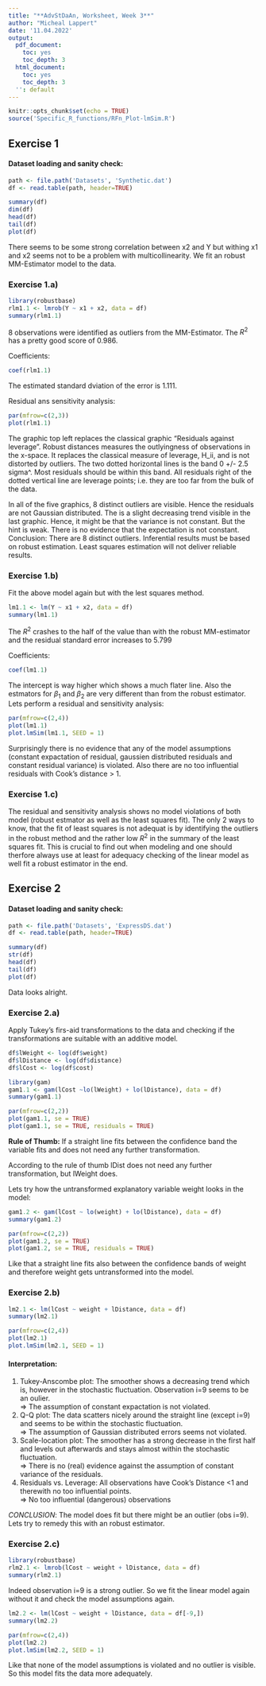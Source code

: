 ```yaml
---
title: "**AdvStDaAn, Worksheet, Week 3**"
author: "Micheal Lappert"
date: '11.04.2022'
output:
  pdf_document:
    toc: yes
    toc_depth: 3
  html_document:
    toc: yes
    toc_depth: 3
  '': default
---
```


```r
knitr::opts_chunk$set(echo = TRUE)
source('Specific_R_functions/RFn_Plot-lmSim.R')
```

## Exercise 1
#### Dataset loading and sanity check:

```r
path <- file.path('Datasets', 'Synthetic.dat')
df <- read.table(path, header=TRUE)

summary(df)
dim(df)
head(df)
tail(df)
plot(df)
```

There seems to be some strong correlation between x2 and Y but withing x1 and x2 seems not to be a problem with multicollinearity. We fit an robust MM-Estimator model to the data.

### Exercise 1.a)
```r
library(robustbase)
rlm1.1 <- lmrob(Y ~ x1 + x2, data = df)
summary(rlm1.1)
```

8 observations were identified as outliers from the MM-Estimator. The $R^{2}$ has a pretty good score of 0.986.

Coefficients:
```r
coef(rlm1.1)
```
 
The estimated standard dviation of the error is 1.111.

Residual ans sensitivity analysis:
```r
par(mfrow=c(2,3))
plot(rlm1.1)
```

The graphic top left replaces the classical graphic "Residuals against leverage". Robust distances measures the outlyingness of observations in the x-space. It replaces the classical measure of leverage, H_ii,  and is not distorted by outliers. The two dotted horizontal lines is the band 0 +/- 2.5 sigma^. Most residuals should be within this band. All residuals
right of the dotted vertical line are leverage points; i.e. they are too far from the bulk of the data.

In all of the five graphics, 8 distinct outliers are visible. Hence the residuals are not Gaussian distributed. The is a slight decreasing trend visible in the last graphic. Hence, it might be that the variance is not constant. But the hint is weak. There is no evidence that the expectation is not constant. Conclusion: There are 8 distinct outliers. Inferential results must be based on robust estimation. Least squares estimation will not deliver
reliable results.

### Exercise 1.b)
Fit the above model again but with the lest squares method.
```r
lm1.1 <- lm(Y ~ x1 + x2, data = df)
summary(lm1.1)
```

The $R^{2}$ crashes to the half of the value than with the robust MM-estimator and the residual standard error increases to 5.799

Coefficients:
```r
coef(lm1.1)
```

The intercept is way higher which shows a much flater line. Also the estmators for $\beta_1$ and $\beta_2$ are very different than from the robust estimator. Lets perform a residual and sensitivity analysis:
```r
par(mfrow=c(2,4))
plot(lm1.1)
plot.lmSim(lm1.1, SEED = 1)
```

Surprisingly there is no evidence that any of the model assumptions (constant expactation of residual, gaussien distributed residuals and constant residual variance) is violated. Also there are no too influential residuals with Cook's distance > 1.

### Exercise 1.c)
The residual and sensitivity analysis shows no model violations of both model (robust estmator as well as the least squares fit). The only 2 ways to know, that the fit of least squares is not adequat is by identifying the outliers in the robust method and the rather low $R^{2}$ in the summary of the least squares fit. This is crucial to find out when modeling and one should therfore always use at least for adequacy checking of the linear model as well fit a robust estimator in the end.

## Exercise 2
#### Dataset loading and sanity check:

```r
path <- file.path('Datasets', 'ExpressDS.dat')
df <- read.table(path, header=TRUE)

summary(df)
str(df)
head(df)
tail(df)
plot(df)
```

Data looks alright.

### Exercise 2.a)
Apply Tukey's firs-aid transformations to the data and checking if the transformations are suitable with an additive model.
```r
df$lWeight <- log(df$weight)
df$lDistance <- log(df$distance)
df$lCost <- log(df$cost)

library(gam)
gam1.1 <- gam(lCost ~lo(lWeight) + lo(lDistance), data = df)
summary(gam1.1)

par(mfrow=c(2,2))
plot(gam1.1, se = TRUE)
plot(gam1.1, se = TRUE, residuals = TRUE)
```

**Rule of Thumb:** If a straight line fits between the confidence band the variable fits and does not need any further transformation.

According to the rule of thumb lDist does not need any further transformation, but lWeight does.

Lets try how the untransformed explanatory variable weight looks in the model:
```r
gam1.2 <- gam(lCost ~ lo(weight) + lo(lDistance), data = df)
summary(gam1.2)

par(mfrow=c(2,2))
plot(gam1.2, se = TRUE)
plot(gam1.2, se = TRUE, residuals = TRUE)
```

Like that a straight line fits also between the confidence bands of weight and therefore weight gets untransformed into the model.

### Exercise 2.b)
```r
lm2.1 <- lm(lCost ~ weight + lDistance, data = df)
summary(lm2.1)

par(mfrow=c(2,4))
plot(lm2.1)
plot.lmSim(lm2.1, SEED = 1)
```

#### Interpretation:
1.  Tukey-Anscombe plot: The smoother shows a decreasing trend which is, however in the stochastic fluctuation. Observation i=9 seems to be an oulier.\
=> The assumption of constant expactation is not violated.
2.  Q-Q plot: The data scatters nicely around the straight line (except i=9) and seems to be within the stochastic fluctuation.\
=> The assumption of Gaussian distributed errors seems not violated.
3.  Scale-location plot: The smoother has a strong decrease in the first half and levels out afterwards and stays almost within the stochastic fluctuation.\
=> There is no (real) evidence against the assumption of constant variance of the residuals.
4.  Residuals vs. Leverage: All observations have Cook's Distance <1 and therewith no too influential points.\
=> No too influential (dangerous) observations

*CONCLUSION*: The model does fit but there might be an outlier (obs i=9). Lets try to remedy this with an robust estimator.

### Exercise 2.c)
```r
library(robustbase)
rlm2.1 <- lmrob(lCost ~ weight + lDistance, data = df)
summary(rlm2.1)
```

Indeed observation i=9 is a strong outlier. So we fit the linear model again without it and check the model assumptions again.
```r
lm2.2 <- lm(lCost ~ weight + lDistance, data = df[-9,])
summary(lm2.2)

par(mfrow=c(2,4))
plot(lm2.2)
plot.lmSim(lm2.2, SEED = 1)
```

Like that none of the model assumptions is violated and no outlier is visible. So this model fits the data more adequately.
